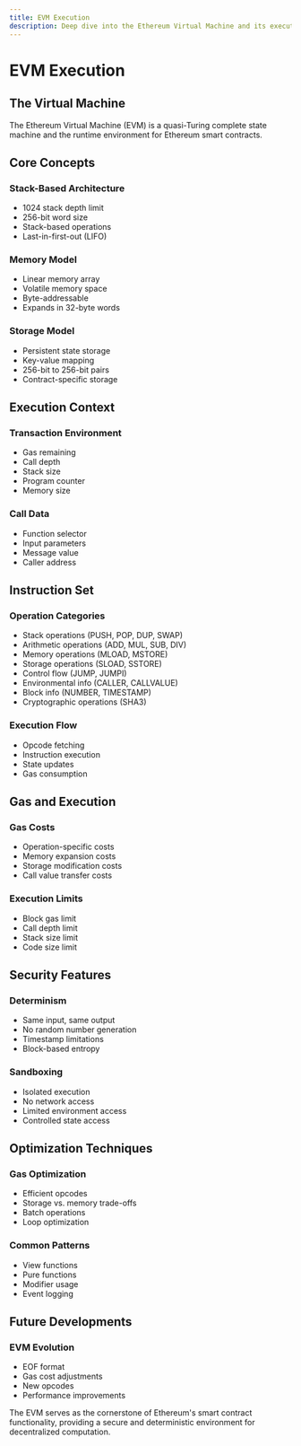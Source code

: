 ```yaml
---
title: EVM Execution
description: Deep dive into the Ethereum Virtual Machine and its execution model
---
```


# EVM Execution

## The Virtual Machine

The Ethereum Virtual Machine (EVM) is a quasi-Turing complete state machine and the runtime environment for Ethereum smart contracts.

## Core Concepts

### Stack-Based Architecture
- 1024 stack depth limit
- 256-bit word size
- Stack-based operations
- Last-in-first-out (LIFO)

### Memory Model
- Linear memory array
- Volatile memory space
- Byte-addressable
- Expands in 32-byte words

### Storage Model
- Persistent state storage
- Key-value mapping
- 256-bit to 256-bit pairs
- Contract-specific storage

## Execution Context

### Transaction Environment
- Gas remaining
- Call depth
- Stack size
- Program counter
- Memory size

### Call Data
- Function selector
- Input parameters
- Message value
- Caller address

## Instruction Set

### Operation Categories
- Stack operations (PUSH, POP, DUP, SWAP)
- Arithmetic operations (ADD, MUL, SUB, DIV)
- Memory operations (MLOAD, MSTORE)
- Storage operations (SLOAD, SSTORE)
- Control flow (JUMP, JUMPI)
- Environmental info (CALLER, CALLVALUE)
- Block info (NUMBER, TIMESTAMP)
- Cryptographic operations (SHA3)

### Execution Flow
- Opcode fetching
- Instruction execution
- State updates
- Gas consumption

## Gas and Execution

### Gas Costs
- Operation-specific costs
- Memory expansion costs
- Storage modification costs
- Call value transfer costs

### Execution Limits
- Block gas limit
- Call depth limit
- Stack size limit
- Code size limit

## Security Features

### Determinism
- Same input, same output
- No random number generation
- Timestamp limitations
- Block-based entropy

### Sandboxing
- Isolated execution
- No network access
- Limited environment access
- Controlled state access

## Optimization Techniques

### Gas Optimization
- Efficient opcodes
- Storage vs. memory trade-offs
- Batch operations
- Loop optimization

### Common Patterns
- View functions
- Pure functions
- Modifier usage
- Event logging

## Future Developments

### EVM Evolution
- EOF format
- Gas cost adjustments
- New opcodes
- Performance improvements

The EVM serves as the cornerstone of Ethereum's smart contract functionality, providing a secure and deterministic environment for decentralized computation. 